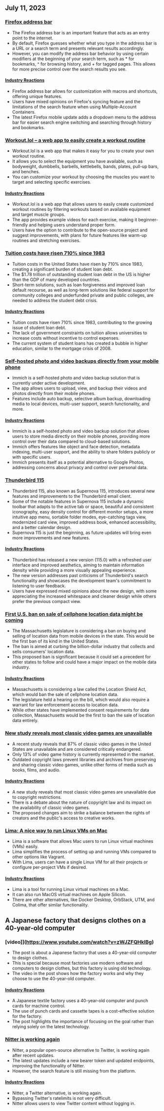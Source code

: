 

<CallToAction />

<Steps>

## July 11, 2023

### [Firefox address bar](https://wiki.tilde.institute/w/firefox-address-bar-tips)

- The Firefox address bar is an important feature that acts as an entry point to the internet.
- By default, Firefox guesses whether what you type in the address bar is a URL or a search term and presents relevant results accordingly.
- However, you can modify the address bar behavior by using certain modifiers at the beginning of your search term, such as \* for bookmarks, ^ for browsing history, and + for tagged pages. This allows for more precise control over the search results you see.

#### [Industry Reactions](http://news.ycombinator.com/item?id=36666116)

- Firefox address bar allows for customization with macros and shortcuts, offering unique features.
- Users have mixed opinions on Firefox's syncing feature and the limitations of the search feature when using Multiple-Account Containers.
- The latest Firefox mobile update adds a dropdown menu to the address bar for easier search engine switching and searching through history and bookmarks.

### [Workout.lol – a web app to easily create a workout routine](https://workout.lol)

- Workout.lol is a web app that makes it easy for you to create your own workout routine.
- It allows you to select the equipment you have available, such as bodyweight, dumbbells, barbells, kettlebells, bands, plates, pull-up bars, and benches.
- You can customize your workout by choosing the muscles you want to target and selecting specific exercises.

#### [Industry Reactions](http://news.ycombinator.com/item?id=36662655)

- Workout.lol is a web app that allows users to easily create customized workout routines by filtering workouts based on available equipment and target muscle groups.
- The app provides example videos for each exercise, making it beginner-friendly and helping users understand proper form.
- Users have the option to contribute to the open-source project and suggest improvements, with plans for future features like warm-up routines and stretching exercises.

### [Tuition costs have risen 710% since 1983](https://statecraft.beehiiv.com/p/student-loan-debt-forgiveness)

- Tuition costs in the United States have risen by 710% since 1983, creating a significant burden of student loan debt.
- The $1.78 trillion of outstanding student loan debt in the US is higher than the GDP of many developed countries.
- Short-term solutions, such as loan forgiveness and improved loan default recourse, as well as long-term solutions like federal support for community colleges and underfunded private and public colleges, are needed to address the student debt crisis.

#### [Industry Reactions](http://news.ycombinator.com/item?id=36669253)

- Tuition costs have risen 710% since 1983, contributing to the growing issue of student loan debt.
- The lack of government constraints on tuition allows universities to increase costs without incentive to control expenses.
- The current system of student loans has created a bubble in higher education, similar to the mortgage crisis of 2008.

### [Self-hosted photo and video backups directly from your mobile phone](https://github.com/immich-app/immich)

- Immich is a self-hosted photo and video backup solution that is currently under active development.
- The app allows users to upload, view, and backup their videos and photos directly from their mobile phones.
- Features include auto backup, selective album backup, downloading media to local devices, multi-user support, search functionality, and more.

#### [Industry Reactions](http://news.ycombinator.com/item?id=36673224)

- Immich is a self-hosted photo and video backup solution that allows users to store media directly on their mobile phones, providing more control over their data compared to cloud-based solutions.
- Immich offers features like object and face detection, metadata indexing, multi-user support, and the ability to share folders publicly or with specific users.
- Immich presents itself as a potential alternative to Google Photos, addressing concerns about privacy and control over personal data.

### [Thunderbird 115](https://www.thunderbird.net/en-US/thunderbird/115.0/whatsnew/)

- Thunderbird 115, also known as Supernova 115, introduces several new features and improvements to the Thunderbird email client.
- Some of the notable features in Supernova 115 include a dynamic toolbar that adapts to the active tab or space, beautiful and consistent iconography, easy density control for different monitor setups, a more intuitive app menu, sortable folder modes, eye-catching tags view, modernized card view, improved address book, enhanced accessibility, and a better calendar design.
- Supernova 115 is just the beginning, as future updates will bring even more improvements and new features.

#### [Industry Reactions](http://news.ycombinator.com/item?id=36664113)

- Thunderbird has released a new version (115.0) with a refreshed user interface and improved aesthetics, aiming to maintain information density while providing a more visually appealing experience.
- The new version addresses past criticisms of Thunderbird's search functionality and showcases the development team's commitment to listening to user feedback.
- Users have expressed mixed opinions about the new design, with some appreciating the increased whitespace and cleaner design while others prefer the previous compact view.

### [First U.S. ban on sale of cellphone location data might be coming](https://www.wsj.com/articles/first-u-s-ban-on-sale-of-cellphone-location-data-might-be-coming-fbe47e53)

- The Massachusetts legislature is considering a ban on buying and selling of location data from mobile devices in the state. This would be the first ban of its kind in the United States.
- The ban is aimed at curbing the billion-dollar industry that collects and sells consumers' location data.
- This proposed ban is significant because it could set a precedent for other states to follow and could have a major impact on the mobile data industry.

#### [Industry Reactions](http://news.ycombinator.com/item?id=36667848)

- Massachusetts is considering a law called the Location Shield Act, which would ban the sale of cellphone location data.
- The legislature held a hearing on the bill, which would also require a warrant for law enforcement access to location data.
- While other states have implemented consent requirements for data collection, Massachusetts would be the first to ban the sale of location data entirely.

### [New study reveals most classic video games are unavailable](https://gamehistory.org/87percent/)

- A recent study reveals that 87% of classic video games in the United States are unavailable and are considered critically endangered.
- Only 13% of video game history is currently represented in the market.
- Outdated copyright laws prevent libraries and archives from preserving and sharing classic video games, unlike other forms of media such as books, films, and audio.

#### [Industry Reactions](http://news.ycombinator.com/item?id=36668472)

- A new study reveals that most classic video games are unavailable due to copyright restrictions.
- There is a debate about the nature of copyright law and its impact on the availability of classic video games.
- The proposed changes aim to strike a balance between the rights of creators and the public's access to creative works.

### [Lima: A nice way to run Linux VMs on Mac](https://jvns.ca/blog/2023/07/10/lima--a-nice-way-to-run-linux-vms-on-mac/)

- Lima is a software that allows Mac users to run Linux virtual machines (VMs) easily.
- Lima simplifies the process of setting up and running VMs compared to other options like Vagrant.
- With Lima, users can have a single Linux VM for all their projects or configure per-project VMs if desired.

#### [Industry Reactions](http://news.ycombinator.com/item?id=36668964)

- Lima is a tool for running Linux virtual machines on a Mac.
- It can also run MacOS virtual machines on Apple Silicon.
- There are other alternatives, like Docker Desktop, OrbStack, UTM, and Colima, that offer similar functionality.

## A Japanese factory that designs clothes on a 40-year-old computer

### [video]](https://www.youtube.com/watch?v=zWJZFQHklBg)

- The post is about a Japanese factory that uses a 40-year-old computer to design clothes.
- This is special because most factories use modern software and computers to design clothes, but this factory is using old technology.
- The video in the post shows how the factory works and why they choose to use the 40-year-old computer.

#### [Industry Reactions](http://news.ycombinator.com/item?id=36662392)

- A Japanese textile factory uses a 40-year-old computer and punch cards for machine control.
- The use of punch cards and cassette tapes is a cost-effective solution for the factory.
- The post highlights the importance of focusing on the goal rather than relying solely on the latest technology.

### [Nitter is working again](https://github.com/zedeus/nitter/pull/927)

- Nitter, a popular open-source alternative to Twitter, is working again after recent updates.
- The latest updates include a new bearer token and updated endpoints, improving the functionality of Nitter.
- However, the search feature is still missing from the platform.

#### [Industry Reactions](http://news.ycombinator.com/item?id=36665406)

- Nitter, a Twitter alternative, is working again.
- Bypassing Twitter's ratelimits is not very difficult.
- Nitter allows users to view Twitter content without logging in.

</Steps>
